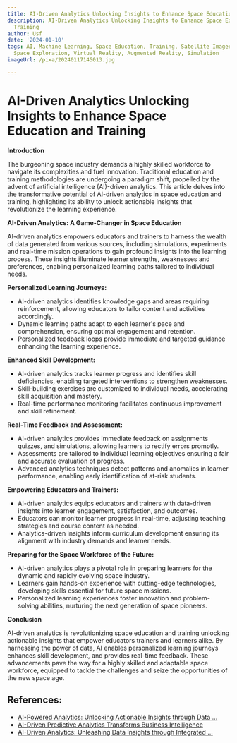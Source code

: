 ```yaml
---
title: AI-Driven Analytics Unlocking Insights to Enhance Space Education and Training
description: AI-Driven Analytics Unlocking Insights to Enhance Space Education and
  Training
author: Usf
date: '2024-01-10'
tags: AI, Machine Learning, Space Education, Training, Satellite Imagery, Data Analytics,
  Space Exploration, Virtual Reality, Augmented Reality, Simulation
imageUrl: /pixa/20240117145013.jpg

---
```

# AI-Driven Analytics Unlocking Insights to Enhance Space Education and Training

**Introduction**

The burgeoning space industry demands a highly skilled workforce to navigate its complexities and fuel innovation. Traditional education and training methodologies are undergoing  a paradigm shift, propelled by the  advent of artificial intelligence (AI)-driven analytics. This article delves into the transformative potential of  AI-driven analytics  in  space education and training, highlighting its ability to unlock  actionable insights that revolutionize the  learning experience.

**AI-Driven Analytics: A Game-Changer  in Space Education**

AI-driven  analytics empowers educators and trainers to harness the wealth of data generated from various sources, including simulations, experiments and  real-time mission operations to gain profound insights into the  learning process. These insights illuminate learner strengths, weaknesses and preferences, enabling personalized learning paths tailored to  individual needs.

**Personalized Learning Journeys:**

- AI-driven analytics identifies knowledge gaps  and areas requiring reinforcement, allowing educators to tailor  content and activities accordingly.
- Dynamic learning  paths adapt to each learner's pace and  comprehension,  ensuring optimal engagement and  retention.
- Personalized feedback loops provide immediate and targeted guidance enhancing  the learning  experience.

**Enhanced Skill Development:**

- AI-driven analytics tracks learner progress and identifies skill deficiencies, enabling  targeted interventions to strengthen weaknesses.
- Skill-building exercises are customized to individual needs, accelerating skill acquisition and  mastery.
- Real-time performance monitoring facilitates continuous  improvement and skill  refinement.

**Real-Time Feedback and Assessment:**

- AI-driven analytics provides immediate feedback on assignments  quizzes, and simulations, allowing learners to rectify  errors promptly.
- Assessments are tailored to individual learning objectives ensuring a fair  and accurate evaluation  of progress.
- Advanced analytics techniques detect patterns and anomalies in  learner performance, enabling early identification of  at-risk students.

**Empowering Educators and Trainers:**

- AI-driven  analytics equips educators and trainers with data-driven insights into learner engagement, satisfaction, and outcomes.
- Educators can monitor learner progress  in real-time, adjusting teaching strategies and course content as needed.
- Analytics-driven insights inform curriculum development ensuring its  alignment with industry demands and learner  needs.

**Preparing for the Space Workforce of the Future:**

- AI-driven analytics plays a pivotal role  in  preparing learners for the dynamic and rapidly evolving space industry.
- Learners gain hands-on experience with cutting-edge technologies,  developing skills essential for future space missions.
- Personalized learning experiences foster innovation and problem-solving abilities, nurturing the next generation of space pioneers.

**Conclusion**

AI-driven analytics is revolutionizing space education and training unlocking actionable insights that empower educators trainers and learners alike. By harnessing the power of data, AI enables personalized learning journeys enhances skill development, and provides real-time feedback. These  advancements pave the way for a highly skilled  and adaptable  space workforce, equipped to tackle the challenges and seize the opportunities of the new space  age.

## References:
- [AI-Powered Analytics: Unlocking Actionable Insights through Data ...](https://platforce.io/ai-powered-analytics-unlocking-actionable-insights-through-data-driven-trend-prediction-and-customer-behavior-analysis/)
- [AI-Driven Predictive Analytics Transforms Business Intelligence](https://www.linkedin.com/pulse/ai-driven-predictive-analytics-transforms-business-intelligence-ttpaf)
- [AI-Driven Analytics: Unleashing Data Insights through Integrated ...](https://www.linkedin.com/pulse/ai-driven-analytics-unleashing-data-insights-through-integrated-jt3rf)
